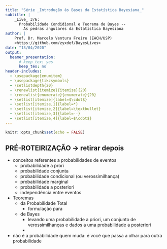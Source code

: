 ```yaml
---
title: "Série _Introdução às Bases da Estatística Bayesiana_"
subtitle: |
    _Live_ 3/6: 
      Probabilidade Condidional e Teorema de Bayes -- 
        As pedras angulares da Estatística Bayesiana
author: |
    Prof. Dr. Marcelo Ventura Freire (EACH/USP)
    <https://github.com/zyxdef/BayesLives>
date: "13/04/2020"
output: 
  beamer_presentation:
      # keep_tex: yes
      keep_tex: no
header-includes:
  - \usepackage{enumitem}
  - \usepackage{tikzsymbols}
  - \setlistdepth{20}
  - \renewlist{itemize}{itemize}{20}
  - \renewlist{enumerate}{enumerate}{20}
  - \setlist[itemize]{label=$\cdot$}
  - \setlist[itemize,1]{label=*}
  - \setlist[itemize,2]{label=\textbullet}
  - \setlist[itemize,3]{label=--}
  - \setlist[itemize,4]{label=$\cdot$}
---
```


```r
knitr::opts_chunk$set(echo = FALSE)
```

## **PRÉ-ROTEIRIZAÇÃO** $\longrightarrow$ **retirar depois**

  - conceitos referentes a probabilidades de eventos
    - probabilidade a prori
    - probabilidade conjunta
    - probabilidade condicional (ou verossimilhança)
    - probabilidade marginal
    - probabilidade a posteriori
    - independência entre eventos
  - Teoremas
    - da Probabilidade Total
      - formulação para
    - de Bayes
      - levando uma probabilidade a priori, um conjunto de verossimilhanças e dados a uma probabilidade a posteriori
      - 
  - não é a probabilidade quem muda: é você que passa a olhar para outra probabilidade

